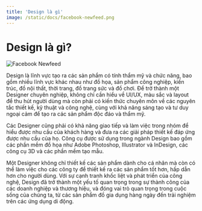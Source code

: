 ```yaml
---
title: 'Design là gì'
image: /static/docs/facebook-newfeed.png
---
```


# Design là gì?

![Facebook Newfeed](/static/docs/facebook-newfeed.png)

Design là lĩnh vực tạo ra các sản phẩm có tính thẩm mỹ và chức năng, bao gồm nhiều lĩnh vực khác nhau như đồ họa, sản phẩm công nghiệp, kiến trúc, đồ nội thất, thời trang, đồ trang sức và đồ chơi. Để trở thành một Designer chuyên nghiệp, không chỉ cần hiểu về UI/UX, màu sắc và layout để thu hút người dùng mà còn phải có kiến thức chuyên môn về các nguyên tắc thiết kế, kỹ thuật và công nghệ, cùng với khả năng sáng tạo và tư duy ngoại cảm để tạo ra các sản phẩm độc đáo và thẩm mỹ.

Các Designer cũng phải có khả năng giao tiếp và làm việc trong nhóm để hiểu được nhu cầu của khách hàng và đưa ra các giải pháp thiết kế đáp ứng được nhu cầu của họ. Công cụ được sử dụng trong ngành Design bao gồm các phần mềm đồ họa như Adobe Photoshop, Illustrator và InDesign, các công cụ 3D và các phần mềm tạo mẫu.

Một Designer không chỉ thiết kế các sản phẩm dành cho cá nhân mà còn có thể làm việc cho các công ty để thiết kế ra các sản phẩm tốt hơn, hấp dẫn hơn cho người dùng. Với sự cạnh tranh khốc liệt và phát triển của công nghệ, Design đã trở thành một yếu tố quan trọng trong sự thành công của các doanh nghiệp và thương hiệu, và đóng vai trò quan trọng trong cuộc sống của chúng ta, từ các sản phẩm đồ gia dụng hàng ngày đến trải nghiệm trên các ứng dụng di động.
